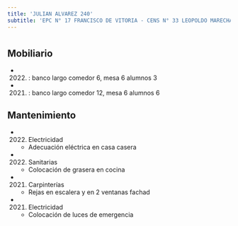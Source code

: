 ```yaml
---
title: 'JULIAN ALVAREZ 240'
subtitle: 'EPC N° 17 FRANCISCO DE VITORIA - CENS N° 33 LEOPOLDO MARECHAL - JIN A (EPCJC 17/07°)'
---
```


#


## Mobiliario

*  (2022) : banco largo comedor 6, mesa 6 alumnos 3 

*  (2021) : banco largo comedor 12, mesa 6 alumnos 6 





## Mantenimiento

*  (2022) Electricidad 
    + Adecuación eléctrica en casa casera

*  (2022) Sanitarias 
    + Colocación de grasera en cocina

*  (2021) Carpinterías 
    + Rejas en escalera y en 2 ventanas fachad

*  (2021) Electricidad 
    + Colocación de luces de emergencia



